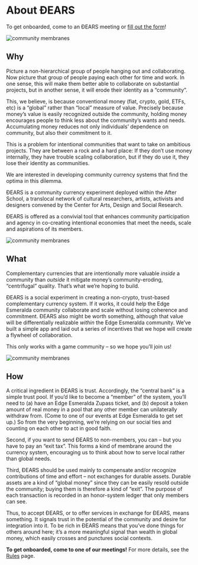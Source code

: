 # About ÐEARS

To get onboarded, come to an ÐEARS meeting or [fill out the form](/onboard)!

![community membranes](/circles.png)

## Why

Picture a non-hierarchical group of people hanging out and collaborating. Now picture that group of people paying each other for time and work. In one sense, this will make them better able to collaborate on substantial projects, but in another sense, it will erode their identity as a “community”.

This, we believe, is because conventional money (fiat, crypto, gold, ETFs, etc) is a “global” rather than “local” measure of value. Precisely because money’s value is easily recognized outside the community, holding money encourages people to think less about the community’s wants and needs. Accumulating money reduces not only individuals’ dependence on community, but also their commitment to it.

This is a problem for intentional communities that want to take on ambitious projects. They are between a rock and a hard place: If they don’t use money internally, they have trouble scaling collaboration, but if they do use it, they lose their identity as communities.

We are interested in developing community currency systems that find the optima in this dilemma.

ÐEARS is a community currency experiment deployed within the After School, a translocal network of cultural researchers, artists, activists and designers convened by the Center for Arts, Design and Social Research. 

ÐEARS is offered as a convivial tool that enhances community participation and agency in co-creating intentional economies that meet the needs, scale and aspirations of its members.

![community membranes](/circles.png)

## What

Complementary currencies that are intentionally more valuable *inside* a community than *outside* it mitigate money’s community-eroding, “centrifugal” quality. That’s what we’re hoping to build.

ÐEARS is a social experiment in creating a non-crypto, trust-based complementary currency system. If it works, it could help the Edge Esmeralda community collaborate and scale without losing coherence and commitment. ÐEARS also might be worth something, although that value will be differentially realizable *within* the Edge Esmeralda community. We’ve built a simple app and laid out a series of incentives that we hope will create a flywheel of collaboration.

This only works with a game community – so we hope you’ll join us!

![community membranes](/circles.png)

## How

A critical ingredient in ÐEARS is trust. Accordingly, the “central bank” is a simple trust pool. If you’d like to become a “member” of the system, you’ll need to (a) have an Edge Esmeralda Zupass ticket, and (b) deposit a token amount of real money in a pool that any other member can unilaterally withdraw from. (Come to one of our events at Edge Esmeralda to get set up.) So from the very beginning, we’re relying on our social ties and counting on each other to act in good faith.

Second, if you want to send ÐEARS to non-members, you can – but you have to pay an “exit tax”. This forms a kind of membrane around the currency system, encouraging us to think about how to serve local rather than global needs.

Third, ÐEARS should be used mainly to compensate and/or recognize contributions of time and effort – not exchanges for durable assets. Durable assets are a kind of “global money” since they can be easily resold outside the community; buying them is therefore a kind of “exit”. The purpose of each transaction is recorded in an honor-system ledger that only members can see.

Thus, to accept ÐEARS, or to offer services in exchange for ÐEARS, means something. It signals trust in the potential of the community and desire for integration into it. To be rich in ÐEARS means that you’ve done things for others around here; it’s a more meaningful signal than wealth in global money, which easily crosses and punctures social contexts.

**To get onboarded, come to one of our meetings!** For more details, see the [Rules](/rules) page.
